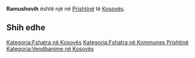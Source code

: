 {{Fshat në 
 | Emri                = Ramushovih
 | EmriAlt                = 
 | NAME_SHORT_FORM=      
 | NAME_GENERIC=      
 | NAME_SORT_NAME_RO=      RAMUSHOVIH
 | FULL_NAME_RO = Ramushovih
 | FULL_NAME_ND_RO=Ramushovih
 | SORT_NAME_RG=RAMUSHOVIH
 | FULL_NAME_RG=Ramushovih
 | FULL_NAME_ND_RG=Ramushovih
 | SRP_NAME_SHORT_FORM=      
 | SRP_NAME_GENERIC=      
 | SRP_NAME_SORT_NAME_RO=      
 | SRP_FULL_NAME_RO = 
 | SRP_FULL_NAME_ND_RO=
 | SRP_SORT_NAME_RG=
 | SRP_FULL_NAME_RG=
 | SRP_FULL_NAME_ND_RG=
 | Emri (Rasa dhanore) = 
 | Figura              = 
 | Shteti              = Kosovo
 | Komuna              = Prishtinë
 | Kodi postar         = 
 | Sipërfaqja          = 

 | Popullsia           = 

 | Regj. i popullsisë  = 
 | Dend. e popullsisë  = 
 | Faqja zyrtare       = 
 <!--- Koordinatat ----> 
 | Gjerësia            = 42.670921
 | Gjatësia            = 21.287011
 | Lartësia            = 
}}
'''Ramushovih''' është një [[]] në [[Prishtinë]] të [[Kosovës]].

<!-- == Gjeografia == -->
<!-- == Historia == -->
<!-- == Demografia == -->
== Shih edhe ==
{{Komuna Prishtinë}}
{{Kosovo-Administrata-Cung}}

[[Kategoria:Fshatra në Kosovës]]
[[Kategoria:Fshatra në Kommunes Prishtinë]]
[[Kategoria:Vendbanime në Kosovës]]
